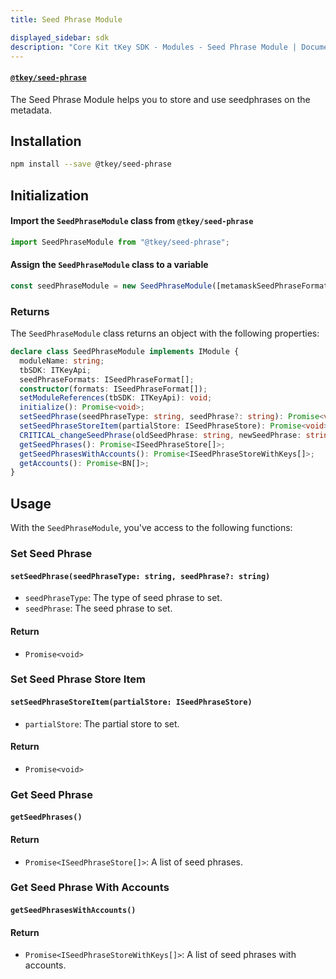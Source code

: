 ```yaml
---
title: Seed Phrase Module

displayed_sidebar: sdk
description: "Core Kit tKey SDK - Modules - Seed Phrase Module | Documentation - Web3Auth"
---
```


#### [`@tkey/seed-phrase`](https://npmjs.com/package/@tkey/seed-phrase)

The Seed Phrase Module helps you to store and use seedphrases on the metadata.

## Installation

```bash npm2yarn
npm install --save @tkey/seed-phrase
```

## Initialization

#### Import the `SeedPhraseModule` class from `@tkey/seed-phrase`

```javascript
import SeedPhraseModule from "@tkey/seed-phrase";
```

#### Assign the `SeedPhraseModule` class to a variable

```javascript
const seedPhraseModule = new SeedPhraseModule([metamaskSeedPhraseFormat]);
```

### Returns

The `SeedPhraseModule` class returns an object with the following properties:

```ts
declare class SeedPhraseModule implements IModule {
  moduleName: string;
  tbSDK: ITKeyApi;
  seedPhraseFormats: ISeedPhraseFormat[];
  constructor(formats: ISeedPhraseFormat[]);
  setModuleReferences(tbSDK: ITKeyApi): void;
  initialize(): Promise<void>;
  setSeedPhrase(seedPhraseType: string, seedPhrase?: string): Promise<void>;
  setSeedPhraseStoreItem(partialStore: ISeedPhraseStore): Promise<void>;
  CRITICAL_changeSeedPhrase(oldSeedPhrase: string, newSeedPhrase: string): Promise<void>;
  getSeedPhrases(): Promise<ISeedPhraseStore[]>;
  getSeedPhrasesWithAccounts(): Promise<ISeedPhraseStoreWithKeys[]>;
  getAccounts(): Promise<BN[]>;
}
```

## Usage

With the `SeedPhraseModule`, you've access to the following functions:

### Set Seed Phrase

#### `setSeedPhrase(seedPhraseType: string, seedPhrase?: string)`

- `seedPhraseType`: The type of seed phrase to set.
- `seedPhrase`: The seed phrase to set.

#### Return

- `Promise<void>`

### Set Seed Phrase Store Item

#### `setSeedPhraseStoreItem(partialStore: ISeedPhraseStore)`

- `partialStore`: The partial store to set.

#### Return

- `Promise<void>`

### Get Seed Phrase

#### `getSeedPhrases()`

#### Return

- `Promise<ISeedPhraseStore[]>`: A list of seed phrases.

### Get Seed Phrase With Accounts

#### `getSeedPhrasesWithAccounts()`

#### Return

- `Promise<ISeedPhraseStoreWithKeys[]>`: A list of seed phrases with accounts.
